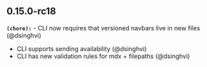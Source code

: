 ## 0.15.0-rc18
**`(chore):`** - CLI now requires that versioned navbars live in new files (@dsinghvi) 
- CLI supports sending availability (@dsinghvi) 
- CLI has new validation rules for mdx + filepaths (@dsinghvi) 

